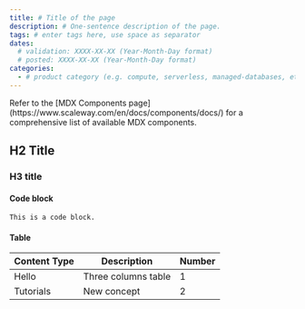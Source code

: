 ```yaml
---
title: # Title of the page
description: # One-sentence description of the page.
tags: # enter tags here, use space as separator
dates:
  # validation: XXXX-XX-XX (Year-Month-Day format)
  # posted: XXXX-XX-XX (Year-Month-Day format)
categories:
  - # product category (e.g. compute, serverless, managed-databases, etc.)
---
```


<Message type="note">
Refer to the [MDX Components page](https://www.scaleway.com/en/docs/components/docs/) for a comprehensive list of available MDX components.
</Message>

## H2 Title

### H3 title

#### Code block
```
This is a code block.
```

#### Table
| Content Type | Description         | Number |
| ------------ | ------------------- | ------ |
| Hello        | Three columns table | 1      |
| Tutorials    | New concept         | 2      |